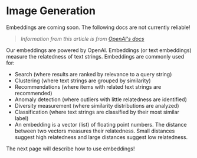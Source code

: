 # Image Generation

<Callout type="warning" emoji="⚠️">
    Embeddings are coming soon. The following docs are not currently reliable!
</Callout>

> *Information from this article is from [OpenAI's docs](https://platform.openai.com/docs/guides/embeddings)*

Our embeddings are powered by OpenAI. Embeddings (or text embeddings) measure the relatedness of text strings. Embeddings are commonly used for:

- Search (where results are ranked by relevance to a query string)
- Clustering (where text strings are grouped by similarity)
- Recommendations (where items with related text strings are recommended)
- Anomaly detection (where outliers with little relatedness are identified)
- Diversity measurement (where similarity distributions are analyzed)
- Classification (where text strings are classified by their most similar label)
- An embedding is a vector (list) of floating point numbers. The distance between two vectors measures their relatedness. Small distances suggest high relatedness and large distances suggest low relatedness.

The next page will describe how to use embeddings!